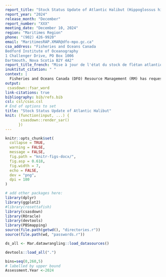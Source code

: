 ```yaml
---
report_title: "Stock Status Update of Atlantic Halibut (Hippoglossus hippoglossus) on the Scotian Shelf and Southern Grand Banks in NAFO Divisions 3NOPs4VWX5Zc"
report_year: "2024"
release_month: "December"
report_number: "XXX"
meeting_date: "December 10, 2024"
region: "Maritimes Region"
phone: "(902) 426-9920"
email: "MaritimesRAP.XMAR@dfo-mpo.gc.ca"
csa_address: "Fisheries and Oceans Canada
Bedford Institute of Oceanography
1 Challenger Drive, PO Box 1006
Dartmouth, Nova Scotia B2Y 4A2"
report_title_french: "Mise à jour de l'état du stock de flétan atlantique (Hippoglossus hippoglossus) du plateau néo-écossais et du sud du Grand Banc dans les divisions 3NOPs4VWX5Zc de l'OPANO pour 2024"
inuktitut_citation: " "
context: |
  Fisheries and Oceans Canada (DFO) Resource Management (RM) has requested Science advice on the status of the Scotian Shelf and southern Grand Banks (3NOPs4VWX5Zc) Atlantic halibut (Hippoglossus hippoglossus) stock based on the articulated harvest control rule adopted at the Scotia-Fundy Groundfish Advisory Committee (SFGAC) meeting in March 2022. A new assessment model was developed for this stock in 2022 (DFO 2024a) and closed-loop simulation was used to evaluate harvest control rules (Johnson et al. 2024).Full assessments for this stock are carried out every five years with stock status updates in the intervening years. The next framework assessment is scheduled for 2026. This Science Response Report results from the regional peer review of December 10th, 2024 on the Stock Status Update of Atlantic halibut (Hippoglossus hippoglossus) on the Scotian Shelf and southern Grand Banks in NAFO Divisions 3NOPs4VWX5Zc for 2024. 
output:
 csasdown::fsar_word
link-citations: true
bibliography: bib/refs.bib
csl: csl/csas.csl
# End of options to set
title: "Stock Status Update of Atlantic Halibut"
knit: (function(input, ...) {
       csasdown::render_sar()
      })
---
```


```r
knitr::opts_chunk$set(
  collapse = TRUE,
  warning = FALSE,
  message = FALSE,
  fig.path = "knitr-figs-docx/",
  fig.asp = 0.618,
  fig.width = 7,
  echo = FALSE,
  dev = "png",
  dpi = 180
)
```

```r
# add other packages here:
library(dplyr)
library(ggplot2)
#library(rosettafish)
library(csasdown)
library(ROracle)
library(devtools)
library(PBSmapping)
source(file.path(getwd(), "directories.r"))
source(file.path(wd, "passwords.r")) 

ds_all <- Mar.datawrangling::load_datasources()

devtools::load_all(".")

bins=seq(0,260,5)
# labelled by upper bound
Assessment.Year <-2024


```

